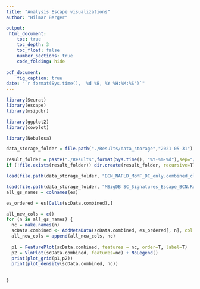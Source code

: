 ```yaml
---
title: "Analysis Escape visualizations"
author: "Hilmar Berger"

output: 
 html_document:
    toc: true
    toc_depth: 3
    toc_float: false
    number_sections: true
    code_folding: hide
    
pdf_document:
    fig_caption: true
date: "`r format(Sys.time(), '%d %B, %Y %H:%M:%S')`"
---
```


```r
library(Seurat)
library(escape)
library(msigdbr)

library(ggplot2)
library(cowplot)

library(Nebulosa)

data_storage_folder = file.path("./Results/data_storage","2021-05-31")

result_folder = paste("./Results",format(Sys.time(), "%Y-%m-%d"),sep="/")
if (!file.exists(result_folder)) dir.create(result_folder, recursive=T)
```


```r
load(file.path(data_storage_folder, "BCN_NAFLD_MoMF_DC_only.combined_cluster_annotated.RData"))

load(file.path(data_storage_folder, "MSigDB SC_Signatures_Escape_BCN.Rdata"))
all_gs_names = colnames(es)
```


```r
es_ordered = es[Cells(scData.combined),]

all_new_cols = c()
for (n in all_gs_names) {
  nc = make.names(n)
  scData.combined <- AddMetaData(scData.combined, es_ordered[, n], col.name = nc)
  all_new_cols = append(all_new_cols, nc)
  
  p1 = FeaturePlot(scData.combined, features = nc, order=T, label=T)
  p2 = VlnPlot(scData.combined, features=nc) + NoLegend()
  print(plot_grid(p1,p2))
  print(plot_density(scData.combined, nc))
  
  
}

```


